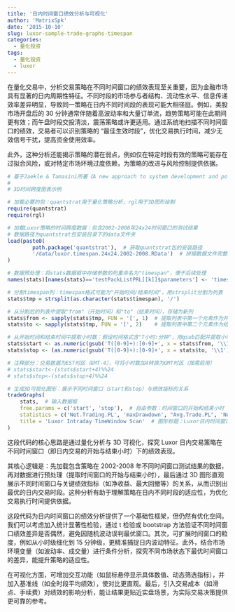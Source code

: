 ```yaml
---
title: '日内时间窗口绩效分析与可视化'
author: 'MatrixSpk'
date: '2015-10-10'
slug: luxor-sample-trade-graphs-timespan
categories:
  - 量化投资
tags:
  - 量化投资
  - luxor
---
```


在量化交易中，分析交易策略在不同时间窗口的绩效表现至关重要，因为金融市场具有显著的日内周期性特征。不同时段的市场参与者结构、流动性水平、信息传递效率差异明显，导致同一策略在日内不同时间段的表现可能大相径庭。例如，美股市场开盘后的 30 分钟通常伴随着高波动率和大量订单流，趋势策略可能在此期间更有效；而午盘时段交投清淡，震荡策略或许更适用。通过系统地扫描不同时间窗口的绩效，交易者可以识别策略的 “最佳生效时段”，优化交易执行时间，减少无效信号干扰，提高资金使用效率。

此外，这种分析还能揭示策略的潜在弱点，例如仅在特定时段有效的策略可能存在过拟合风险，或对特定市场环境过度依赖，为策略的改进与风险控制提供依据。

```R
# 基于Jaekle & Tamasini所著《A new approach to system development and portfolio optimisation》
#
# 3D时间跨度图表示例

# 加载必要的包：quantstrat用于量化策略分析，rgl用于3D图形绘制
require(quantstrat)
require(rgl)

# 加载Luxor策略的时间跨度数据：包含2002-2008年24x24时间窗口的测试结果
# 数据路径为quantstrat包安装目录下的data文件夹
load(paste0(
        path.package('quantstrat'),  # 获取quantstrat包的安装路径
        '/data/luxor.timespan.24x24.2002-2008.RData')  # 拼接数据文件完整路径
)

# 数据预处理：将stats数据框中存储参数的列重命名为"timespan"，便于后续处理
names(stats)[names(stats)=='testPackListPRL[[k]]$parameters'] <- 'timespan'

# 分割timespan列：timespan格式可能为"开始时间/结束时间"，用strsplit分割为列表
stats$tmp = strsplit(as.character(stats$timespan), '/')

# 从分割后的列表中提取"from"（开始时间）和"to"（结束时间），存储为新列
stats$from <- sapply(stats$tmp, FUN = '[', 1)  # 提取列表中第一个元素作为开始时间
stats$to <- sapply(stats$tmp, FUN = '[', 2)    # 提取列表中第二个元素作为结束时间

# 从开始时间和结束时间中提取小时数：假设时间格式含"T小时:分钟"，用gsub匹配并提取小时
stats$start <- as.numeric(gsub('T([0-9]+):[0-9]+', x = stats$from, '\\1'))  # 提取开始小时
stats$stop <- (as.numeric(gsub('T([0-9]+):[0-9]+', x = stats$to, '\\1')) + 1) %% 24  # 提取结束小时并调整（+1取整，%%24确保在0-23范围内）

# 注释部分：交易数据为EST时区（GMT-4），可将小时数加4转换为GMT时区（按需启用）
# stats$start<-(stats$start+4)%%24
# stats$stop<-(stats$stop+4)%%24

# 生成3D可视化图形：展示不同时间窗口（start和stop）与绩效指标的关系
tradeGraphs(
	stats,  # 输入数据框
	free.params = c('start', 'stop'),  # 自由参数：时间窗口的开始和结束小时
	statistics = c('Net.Trading.PL', 'maxDrawdown', "Avg.Trade.PL", 'Num.Trades', "Profit.Factor"),  # 需展示的绩效指标：净交易收益、最大回撤、平均每笔收益、交易次数、盈利因子
	title = 'Luxor Intraday TimeWindow Scan'  # 图形标题：Luxor日内时间窗口扫描
)
```

这段代码的核心思路是通过量化分析与 3D 可视化，探究 Luxor 日内交易策略在不同时间窗口（即日内交易的开始与结束小时）下的绩效表现。

其核心逻辑是：先加载包含策略在 2002-2008 年不同时间窗口测试结果的数据，再对数据进行预处理（提取时间窗口的开始与结束小时），最后通过 3D 图形直观展示不同时间窗口与关键绩效指标（如净收益、最大回撤等）的关系，从而识别出最优的日内交易时段。这种分析有助于理解策略在日内不同时段的适应性，为优化交易执行时间提供依据。

这段代码为日内时间窗口的绩效分析提供了一个基础性框架，但仍然有优化空间。我们可以考虑加入统计显著性检验，通过 t 检验或 bootstrap 方法验证不同时间窗口绩效差异是否偶然，避免因随机波动误判最优窗口。其次，可扩展时间窗口的粒度，例如从小时级细化到 15 分钟级，更精准捕捉日内波动特征。此外，结合市场环境变量（如波动率、成交量）进行条件分析，探究不同市场状态下最优时间窗口的差异，能提升策略的适应性。

在可视化方面，可增加交互功能（如鼠标悬停显示具体数值、动态筛选指标），并加入基准线（如全时段平均绩效），使对比更直观。最后，引入交易成本（如滑点、手续费）对绩效的影响分析，能让结果更贴近实盘场景，为实际交易决策提供更可靠的参考。